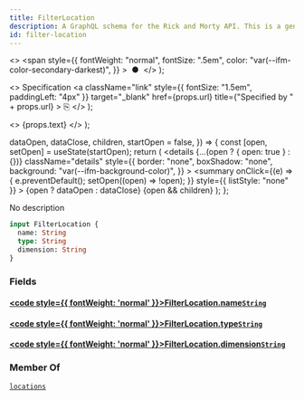 ```yaml
---
title: FilterLocation
description: A GraphQL schema for the Rick and Morty API. This is a generated file.
id: filter-location
---
```


  <>
    <span
      style={{
        fontWeight: "normal",
        fontSize: ".5em",
        color: "var(--ifm-color-secondary-darkest)",
      }}
    >
      &nbsp;●&nbsp;
    </span>
  </>
);

  <>
    Specification
    <a
      className="link"
      style={{ fontSize: "1.5em", paddingLeft: "4px" }}
      target="\_blank"
      href={props.url}
      title={"Specified by " + props.url}
    >
      ⎘
    </a>
  </>
);

  <>
    <span className={props.class}>{props.text}</span>
  </>
);


  dataOpen,
  dataClose,
  children,
  startOpen = false,
}) => {
  const [open, setOpen] = useState(startOpen);
  return (
    <details
      {...(open ? { open: true } : {})}
      className="details"
      style={{
        border: "none",
        boxShadow: "none",
        background: "var(--ifm-background-color)",
      }}
    >
      <summary
        onClick={(e) => {
          e.preventDefault();
          setOpen((open) => !open);
        }}
        style={{ listStyle: "none" }}
      >
        {open ? dataOpen : dataClose}
      </summary>
      {open && children}
    </details>
  );
};

No description

```graphql
input FilterLocation {
  name: String
  type: String
  dimension: String
}
```

### Fields

#### [<code style={{ fontWeight: 'normal' }}>FilterLocation.<b>name</b></code>](#)<Bullet />[`String`](/docs/graphql/rickandmorty/scalars/string.mdx) <Badge class="badge badge--secondary" text="scalar"/>

#### [<code style={{ fontWeight: 'normal' }}>FilterLocation.<b>type</b></code>](#)<Bullet />[`String`](/docs/graphql/rickandmorty/scalars/string.mdx) <Badge class="badge badge--secondary" text="scalar"/>

#### [<code style={{ fontWeight: 'normal' }}>FilterLocation.<b>dimension</b></code>](#)<Bullet />[`String`](/docs/graphql/rickandmorty/scalars/string.mdx) <Badge class="badge badge--secondary" text="scalar"/>

### Member Of

[`locations`](/docs/graphql/rickandmorty/queries/locations.mdx) <Badge class="badge badge--secondary" text="query"/>
